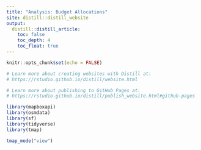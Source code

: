 ```yaml
---
title: "Analysis: Budget Allocations"
site: distill::distill_website
output:
  distill::distill_article:
    toc: false
    toc_depth: 4
    toc_float: true
---
```


```r
knitr::opts_chunk$set(echo = FALSE)

# Learn more about creating websites with Distill at:
# https://rstudio.github.io/distill/website.html

# Learn more about publishing to GitHub Pages at:
# https://rstudio.github.io/distill/publish_website.html#github-pages

library(mapboxapi)
library(osmdata)
library(sf)
library(tidyverse)
library(tmap)

tmap_mode("view")

```
